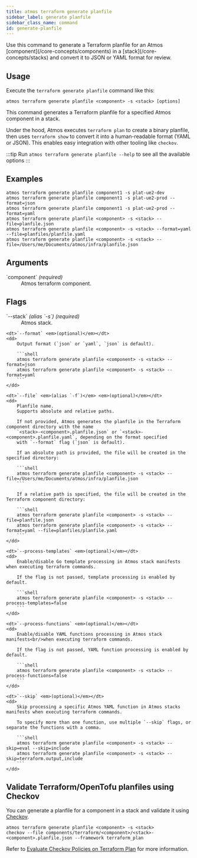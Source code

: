 ```yaml
---
title: atmos terraform generate planfile
sidebar_label: generate planfile
sidebar_class_name: command
id: generate-planfile
---
```


<Intro>
Use this command to generate a Terraform planfile for an Atmos [component](/core-concepts/components) in a [stack](/core-concepts/stacks) and convert it to JSON or YAML format for review.
</Intro>

<Screengrab title="atmos terraform generate planfile --help" slug="atmos-terraform-generate-planfile--help" />

## Usage

Execute the `terraform generate planfile` command like this:

```shell
atmos terraform generate planfile <component> -s <stack> [options]
```

This command generates a Terraform planfile for a specified Atmos component in a stack.

Under the hood, Atmos executes `terraform plan` to create a binary planfile, then uses `terraform show` to convert it into a human-readable format (YAML or JSON). This enables easy integration with other tooling like `checkov`.

:::tip
Run `atmos terraform generate planfile --help` to see all the available options
:::

## Examples

```shell
atmos terraform generate planfile component1 -s plat-ue2-dev
atmos terraform generate planfile component1 -s plat-ue2-prod --format=json
atmos terraform generate planfile component1 -s plat-ue2-prod --format=yaml
atmos terraform generate planfile <component> -s <stack> --file=planfile.json
atmos terraform generate planfile <component> -s <stack> --format=yaml --file=planfiles/planfile.yaml
atmos terraform generate planfile <component> -s <stack> --file=/Users/me/Documents/atmos/infra/planfile.json
```

## Arguments

<dl>
    <dt>`component` <em>(required)</em></dt>
    <dd>
        Atmos terraform component.
    </dd>
</dl>

## Flags

<dl>
    <dt>`--stack` <em>(alias `-s`)</em> <em>(required)</em></dt>
    <dd>
        Atmos stack.
    </dd>

    <dt>`--format` <em>(optional)</em></dt>
    <dd>
        Output format (`json` or `yaml`, `json` is default).

        ```shell
        atmos terraform generate planfile <component> -s <stack> --format=json
        atmos terraform generate planfile <component> -s <stack> --format=yaml
        ```
    </dd>

    <dt>`--file` <em>(alias `-f`)</em> <em>(optional)</em></dt>
    <dd>
        Planfile name.
        Supports absolute and relative paths.

        If not provided, Atmos generates the planfile in the Terraform component directory with the name
        `<stack>-<component>.planfile.json` or `<stack>-<component>.planfile.yaml`, depending on the format specified
        with `--format` flag (`json` is default).

        If an absolute path is provided, the file will be created in the specified directory:

        ```shell
        atmos terraform generate planfile <component> -s <stack> --file=/Users/me/Documents/atmos/infra/planfile.json
        ```

        If a relative path is specified, the file will be created in the Terraform component directory:

        ```shell
        atmos terraform generate planfile <component> -s <stack> --file=planfile.json
        atmos terraform generate planfile <component> -s <stack> --format=yaml --file=planfiles/planfile.yaml
        ```
    </dd>

    <dt>`--process-templates` <em>(optional)</em></dt>
    <dd>
        Enable/disable Go template processing in Atmos stack manifests when executing terraform commands.

        If the flag is not passed, template processing is enabled by default.

        ```shell
        atmos terraform generate planfile <component> -s <stack> --process-templates=false
        ```
    </dd>

    <dt>`--process-functions` <em>(optional)</em></dt>
    <dd>
        Enable/disable YAML functions processing in Atmos stack manifests<br/>when executing terraform commands.

        If the flag is not passed, YAML function processing is enabled by default.

        ```shell
        atmos terraform generate planfile <component> -s <stack> --process-functions=false
        ```
    </dd>

    <dt>`--skip` <em>(optional)</em></dt>
    <dd>
        Skip processing a specific Atmos YAML function in Atmos stacks manifests when executing terraform commands.

        To specify more than one function, use multiple `--skip` flags, or separate the functions with a comma.

        ```shell
        atmos terraform generate planfile <component> -s <stack> --skip=eval --skip=include
        atmos terraform generate planfile <component> -s <stack> --skip=terraform.output,include
        ```
    </dd>
</dl>

## Validate Terraform/OpenTofu planfiles using Checkov

You can generate a planfile for a component in a stack and validate it using [Checkov](https://www.checkov.io/).

```shell
atmos terraform generate planfile <component> -s <stack>
checkov --file components/terraform/<component>/<stack>-<component>.planfile.json --framework terraform_plan
```

Refer to [Evaluate Checkov Policies on Terraform Plan](https://www.checkov.io/7.Scan%20Examples/Terraform%20Plan%20Scanning.html)
for more information.
